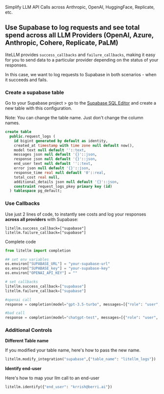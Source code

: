 Simplify LLM API Calls across Anthropic, OpenAI, HuggingFace, Replicate, etc.

## Use Supabase to log requests and see total spend across all LLM Providers (OpenAI, Azure, Anthropic, Cohere, Replicate, PaLM)

liteLLM provides `success_callbacks` and `failure_callbacks`, making it easy for you to send data to a particular provider depending on the status of your responses.

In this case, we want to log requests to Supabase in both scenarios - when it succeeds and fails.

### Create a supabase table

Go to your Supabase project > go to the [Supabase SQL Editor](https://supabase.com/dashboard/projects) and create a new table with this configuration.

Note: You can change the table name. Just don't change the column names.

```sql
create table
  public.request_logs (
    id bigint generated by default as identity,
    created_at timestamp with time zone null default now(),
    model text null default ''::text,
    messages json null default '{}'::json,
    response json null default '{}'::json,
    end_user text null default ''::text,
    error json null default '{}'::json,
    response_time real null default '0'::real,
    total_cost real null,
    additional_details json null default '{}'::json,
    constraint request_logs_pkey primary key (id)
  ) tablespace pg_default;
```

### Use Callbacks

Use just 2 lines of code, to instantly see costs and log your responses **across all providers** with Supabase:

```
litellm.success_callback=["supabase"]
litellm.failure_callback=["supabase"]
```

Complete code

```python
from litellm import completion

## set env variables
os.environ["SUPABASE_URL"] = "your-supabase-url"
os.environ["SUPABASE_key"] = "your-supabase-key"
os.environ["OPENAI_API_KEY"] = ""

# set callbacks
litellm.success_callback=["supabase"]
litellm.failure_callback=["supabase"]

#openai call
response = completion(model="gpt-3.5-turbo", messages=[{"role": "user", "content": "Hi 👋 - i'm openai"}])

#bad call
response = completion(model="chatgpt-test", messages=[{"role": "user", "content": "Hi 👋 - i'm a bad call to test error logging"}])
```

### Additional Controls

**Different Table name**

If you modified your table name, here's how to pass the new name.

```python
litellm.modify_integration("supabase",{"table_name": "litellm_logs"})
```

**Identify end-user**

Here's how to map your llm call to an end-user

```python
litellm.identify({"end_user": "krrish@berri.ai"})
```
